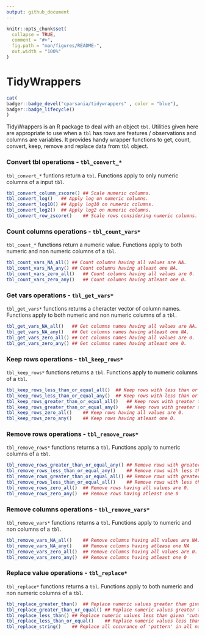 ```yaml
---
output: github_document
---
```


<!-- README.md is generated from README.Rmd. Please edit that file -->

```r
knitr::opts_chunk$set(
  collapse = TRUE,
  comment = "#>",
  fig.path = "man/figures/README-",
  out.width = "100%"
)
```

# TidyWrappers 

<!-- badges: start -->
```r
cat(
badger::badge_devel("cparsania/tidywrappers" , color = "blue"),
badger::badge_lifecycle()
)

```

<!-- badges: end -->

TidyWrappers is an R package to deal with an object `tbl`. Utilities given here are appropriate to use when a `tbl` has rows are features / observations and columns are variables. It provides handy wrapper functions to get, count, convert, keep, remove and replace data from `tbl` object.  

### Convert tbl operations  - `tbl_convert_*`

`tbl_convert_*` funtions return a `tbl`. Functions apply to only numeric columns of a input `tbl`.

```r
tbl_convert_column_zscore()	## Scale numeric columns. 
tbl_convert_log()	## Apply log on numeric columns.
tbl_convert_log10()	## Apply log10 on numeric columns.
tbl_convert_log2()	## Apply log2 on numeric columns.
tbl_convert_row_zscore()	## Scale rows considering numeric columns.
```
### Count columns operations - `tbl_count_vars*`

`tbl_count_*` functions return a numeric value. Functions apply to both numeric and non numeric columns of a `tbl`.

```r
tbl_count_vars_NA_all()	## Count columns having all values are NA.
tbl_count_vars_NA_any()	## Count columns having atleast one NA.
tbl_count_vars_zero_all()	## Count columns having all values are 0.
tbl_count_vars_zero_any()	## Count columns having atleast one 0.
```

### Get vars operations - `tbl_get_vars*`

`tbl_get_vars*` functions returns a cheracter vector of column names. Functions apply to both numeric and non numeric columns of a `tbl`.

```r
tbl_get_vars_NA_all()	## Get columns names having all values are NA.
tbl_get_vars_NA_any()	## Get columns names having atleast one NA.
tbl_get_vars_zero_all()	## Get columns names having all values are 0.
tbl_get_vars_zero_any()	## Get columns names having atleast one 0.
```
### Keep rows operations - `tbl_keep_rows*`

`tbl_keep_rows*` functions returns a `tbl`. Functions apply to numeric columns of a `tbl`.

```r
tbl_keep_rows_less_than_or_equal_all()	## Keep rows with less than or equal 'cutoff' in all numeric columns.
tbl_keep_rows_less_than_or_equal_any()	## Keep rows with less than or equal 'cutoff' in any numeric column.
tbl_keep_rows_greater_than_or_equal_all()	## Keep rows with greater than or equal 'cutoff' in all numeric columns.
tbl_keep_rows_greater_than_or_equal_any()	## Keep rows with greater than or equal 'cutoff' in any numeric column.
tbl_keep_rows_zero_all()	## Keep rows having all values are 0.
tbl_keep_rows_zero_any()	## Keep rows having atleast one 0.
```

### Remove rows operations - `tbl_remove_rows*`

`tbl_remove_rows*` functions returns a `tbl`. Functions apply to numeric columns of a `tbl`.

```r
tbl_remove_rows_greater_than_or_equal_any()	## Remove rows with greater than or equal 'cutoff' in any numeric column.
tbl_remove_rows_less_than_or_equal_any()	## Remove rows with less than or equal 'cutoff' in any numeric column.
tbl_remove_rows_greater_than_or_equal_all()	## Remove rows with greater than or equal 'cutoff' in all numeric column.
tbl_remove_rows_less_than_or_equal_all()	## Remove rows with less than or equal 'cutoff' in all numeric column.
tbl_remove_rows_zero_all()	## Remove rows having all values are 0.
tbl_remove_rows_zero_any()	## Remove rows having atleast one 0
```

### Remove columns operations - `tbl_remove_vars*`

`tbl_remove_vars*` functions returns a `tbl`. Functions apply to numeric and non columns of a `tbl`.

```r
tbl_remove_vars_NA_all()	## Remove columns having all values are NA.
tbl_remove_vars_NA_any()	## Remove columns having atlease one NA
tbl_remove_vars_zero_all()	## Remove columns having all values are 0.
tbl_remove_vars_zero_any()	## Remove columns having atleast one 0
```

### Replace value operations - `tbl_replace*`

`tbl_replace*` functions returns a `tbl`. Functions apply to both numeric and non numeric columns of a `tbl`.

``` r
tbl_replace_greater_than()	## Replace numeric values greater than given 'cutoff'.
tbl_replace_greater_than_or_equal()	## Replace numeric values greater than or equal to given 'cutoff'.
tbl_replace_less_than()	## Replace numeric values less than given 'cutoff'.
tbl_replace_less_than_or_equal()	## Replace numeric values less than or equal given 'cutoff'.
tbl_replace_string()	## Replace all occurance of 'pattern' in all non numeric columns. Wrapper around 'stringr::str_replace_all()'.


```



